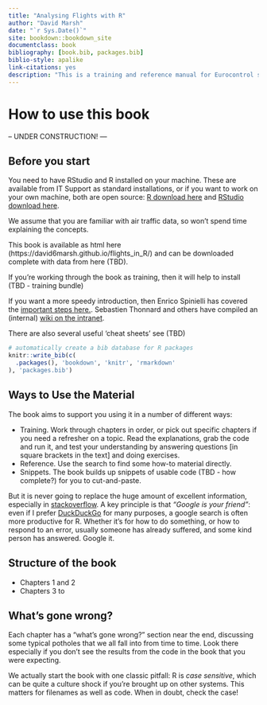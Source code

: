 ```yaml
--- 
title: "Analysing Flights with R"
author: "David Marsh"
date: "`r Sys.Date()`"
site: bookdown::bookdown_site
documentclass: book
bibliography: [book.bib, packages.bib]
biblio-style: apalike
link-citations: yes
description: "This is a training and reference manual for Eurocontrol staff, on how to use RStudio to analyse our traffic data. - UNDER CONSTRUCTION -"
---
```


# How to use this book {#howto}
-- UNDER CONSTRUCTION! ---

## Before you start

You need to have RStudio and R installed on your machine. These are available from IT Support as standard installations, or if you want to work on your own machine, both are open source: [R download here](https://cran.r-project.org) and [RStudio download here](https://rstudio.com/products/rstudio/download/).

We assume that you are familiar with air traffic data, so won't spend time explaining the concepts.

This book is available as html here (https://david6marsh.github.io/flights_in_R/) and can be downloaded complete with data from here (TBD).

If you're working through the book as training, then it will help to install (TBD - training bundle)

If you want a more speedy introduction, then Enrico Spinielli has covered the [important steps here.](https://github.com/euctrl-pru/portal/wiki/Intro-to-everything). Sebastien Thonnard and others have compiled an (internal) [wiki on the intranet](https://ost.eurocontrol.int/sites/STATFO/WikiPages/R_documentation.aspx).

There are also several useful 'cheat sheets' see (TBD)

```r
# automatically create a bib database for R packages
knitr::write_bib(c(
  .packages(), 'bookdown', 'knitr', 'rmarkdown'
), 'packages.bib')
```


## Ways to Use the Material

The book aims to support you using it in a number of different ways:

* Training. Work through chapters in order, or pick out specific chapters if you need a refresher on a topic. Read the explanations, grab the code and run it, and test your understanding by answering questions [in square brackets in the text] and doing exercises.
* Reference. Use the search to find some how-to material directly.
* Snippets. The book builds up snippets of usable code (TBD - how complete?) for you to cut-and-paste.

But it is never going to replace the huge amount of excellent information, especially in [stackoverflow](https://stackoverflow.com/). A key principle is that _"Google is your friend"_: even if I prefer [DuckDuckGo](https://www.duckduckgo.com) for many purposes, a google search is often more productive for R. Whether it's for how to do something, or how to respond to an error, usually someone has already suffered, and some kind person has answered. Google it.

## Structure of the book

* Chapters 1 and 2 
* Chapters 3 to 

## What's gone wrong?

Each chapter has a "what's gone wrong?" section near the end, discussing some typical potholes that we all fall into from time to time. Look there especially if you don't see the results from the code in the book that you were expecting.

We actually start the book with one classic pitfall: R is *case sensitive*, which can be quite a culture shock if you're brought up on other systems. This matters for filenames as well as code. When in doubt, check the case!

